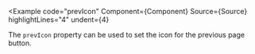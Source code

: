
<Example
  code="prevIcon"
  Component={Component}
  Source={Source}
  highlightLines="4"
  undent={4}
>
  The `prevIcon` property can be used to set the icon for the previous page
  button.
</Example>
